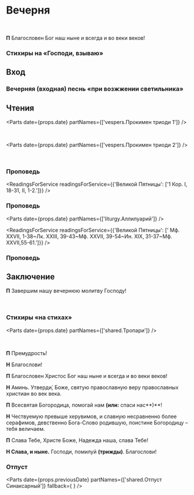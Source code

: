 
<span id="nachalo" />

# Вечерня

<br />

**П** Благословен Бог наш ныне и всегда и во веки веков!

<MdxLoader src="Shared/ObichnoeNachalo" lang={props.lang} />
<MdxLoader src="Vespers/Psalm103" chitaetsa lang={props.lang} />

<MdxLoader src="Vespers/VelikajaEktenia" lang={props.lang} />

<MdxLoader src="Vespers/Prayer8" lang={props.lang} />
<MdxLoader src="Vespers/VecherniePsalmi" lang={props.lang} />

### Стихиры на «Господи, взываю»

<StihiriNaGV day={props.day} date={props.date} />
<span id="vhod" />

## Вход

<MdxLoader src="Vespers/PremudrostVhod" lang={props.lang} />

### Вечерняя (входная) песнь «при возжжении светильника»

<MdxLoader src="Vespers/JasniSvet" lang={props.lang} />

## Чтения

<Parts date={props.date} partNames={['vespers.Прокимен триоди 1']} />

<span id="reading" />

<MdxLoader src="Vespers/PremudrostParemiya" lang={props.lang} />

<div>  
  <ReadingsForService readingsForService={{'Великой Пятницы': [' Исх. XXXIII, 11–23.']}} />
</div>

<br />

<Parts date={props.date} partNames={['vespers.Прокимен триоди 2']} />

<MdxLoader src="Vespers/PremudrostParemiya" lang={props.lang} />

<div>
  <ReadingsForService readingsForService={{' Великой Пятницы ': [' Иов. XLII, 12–17.']}} />
</div>

<br />

<MdxLoader src="Vespers/PremudrostParemiya" lang={props.lang} />

<div>
  <ReadingsForService readingsForService={{' Великой Пятницы ': [' Ис. LII, 13–15, LIII, 1–12, LIV, 1.']}} />
</div>

### Проповедь

<Prokimens date={props.date} />

<ReadingsForService readingsForService={{'Великой Пятницы': ['1 Кор. I, 18-31, II, 1-2.']}} />

### Проповедь

<Parts
  date={props.date}
  partNames={['liturgy.Аллилуарий']}
/>

<ReadingsForService readingsForService={{'Великой Пятницы': [' Мф. XXVII, 1-38~Лк. XXIII, 39-43~Мф. XXVII, 39-54~Ин. XIX, 31-37~Мф. XXVII,55-61.']}} />

### Проповедь

<MdxLoader src="Shared/SugubajaPolnaja" lang={props.lang} />

<MdxLoader src="Vespers/Udostoi" lang={props.lang} />

## Заключение

**П** Завершим нашу вечернюю молитву Господу!

<MdxLoader src="Vespers/Prayer9" lang={props.lang} />
<br />
<MdxLoader src="Vespers/PrayerGlavopriklonnaja" lang={props.lang} />

### Стихиры «на стихах»

<StihiriNaStihah day={props.day} date={props.date} />

<MdxLoader src="Vespers/PrayerSimeona" lang={props.lang} />
<MdxLoader src="Shared/STrisvatogo" lang={props.lang} />

<Parts date={props.date} partNames={['shared.Тропари']} />


<span id="otpust" />
<br />

**П** Премудрость!

**Н** Благослови!

**П** Благословен Христос Бог наш ныне и всегда и во веки веков!

**Н** Аминь. Утверди́, Боже, святую православную веру православных христиан во век века.

**П** Всесвятая Богородица, помогай нам **(или:** спаси нас**)**!

**Н** Чествуемую превыше херувимов, и славную несравненно более серафимов, девственно Бога-Слово родившую, поистине Богородицу – тебя величаем.

**П** Слава Тебе, Христе Боже, Надежда наша, слава Тебе!

**Н Слава, и ныне.** Господи, помилуй **(трижды)**. Благослови!

### Отпуст

<Parts
  date={props.previousDate}
  partNames={['shared.Отпуст Синаксарный']}
  fallback={
    <MdxLoader src="Shared/Ending/Otpust" />
  }
/>

<MdxLoader src="Shared/PriditeUblazhim" />
